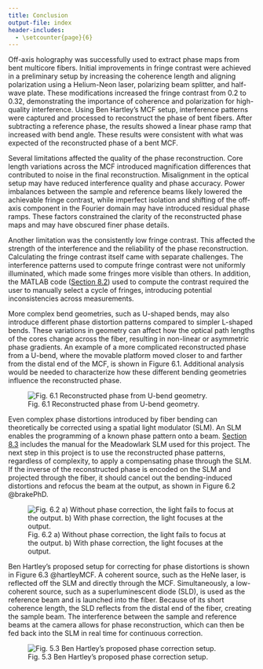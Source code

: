 ```yaml
---
title: Conclusion
output-file: index
header-includes:
  - \setcounter{page}{6}  
---
```


\indent Off-axis holography was successfully used to extract phase maps from bent multicore fibers. Initial improvements in fringe contrast were achieved in a preliminary setup by increasing the coherence length and aligning polarization using a Helium-Neon laser, polarizing beam splitter, and half-wave plate. These modifications increased the fringe contrast from 0.2 to 0.32, demonstrating the importance of coherence and polarization for high-quality interference. Using Ben Hartley’s MCF setup, interference patterns were captured and processed to reconstruct the phase of bent fibers. After subtracting a reference phase, the results showed a linear phase ramp that increased with bend angle. These results were consistent with what was expected of the reconstructed phase of a bent MCF.

\indent Several limitations affected the quality of the phase reconstruction. Core length variations across the MCF introduced magnification differences that contributed to noise in the final reconstruction. Misalignment in the optical setup may have reduced interference quality and phase accuracy. Power imbalances between the sample and reference beams likely lowered the achievable fringe contrast, while imperfect isolation and shifting of the off-axis component in the Fourier domain may have introduced residual phase ramps. These factors constrained the clarity of the reconstructed phase maps and may have obscured finer phase details.

\indent Another limitation was the consistently low fringe contrast. This affected the strength of the interference and the reliability of the phase reconstruction. Calculating the fringe contrast itself came with separate challenges. The interference patterns used to compute fringe contrast were not uniformly illuminated, which made some fringes more visible than others. In addition, the MATLAB code ([Section 8.2](/sections/appendix/appendix.qmd#python-and-matlab-code)) used to compute the contrast required the user to manually select a cycle of fringes, introducing potential inconsistencies across measurements.

\indent More complex bend geometries, such as U-shaped bends, may also introduce different phase distortion patterns compared to simpler L-shaped bends. These variations in geometry can affect how the optical path lengths of the cores change across the fiber, resulting in non-linear or asymmetric phase gradients. An example of a more complicated reconstructed phase from a U-bend, where the movable platform moved closer to and farther from the distal end of the MCF, is shown in Figure 6.1. Additional analysis would be needed to characterize how these different bending geometries influence the reconstructed phase.

![Fig. 6.1 Reconstructed phase from U-bend geometry.](./images/UBend.png)

\indent Even complex phase distortions introduced by fiber bending can theoretically be corrected using a spatial light modulator (SLM). An SLM enables the programming of a known phase pattern onto a beam. [Section 8.3](/sections/appendix/appendix.qmd#camera-and-slm) includes the manual for the Meadowlark SLM used for this project. The next step in this project is to use the reconstructed phase patterns, regardless of complexity, to apply a compensating phase through the SLM. If the inverse of the reconstructed phase is encoded on the SLM and projected through the fiber, it should cancel out the bending-induced distortions and refocus the beam at the output, as shown in Figure 6.2 @brakePhD.

![Fig. 6.2 a) Without phase correction, the light fails to focus at the output. b) With phase correction, the light focuses at the output.](./images/SLMDifference.png)

\indent Ben Hartley’s proposed setup for correcting for phase distortions is shown in Figure 6.3 @hartleyMCF. A coherent source, such as the HeNe laser, is reflected off the SLM and directly through the MCF. Simultaneously, a low-coherent source, such as a superluminescent diode (SLD), is used as the reference beam and is launched into the fiber. Because of its short coherence length, the SLD reflects from the distal end of the fiber, creating the sample beam. The interference between the sample and reference beams at the camera allows for phase reconstruction, which can then be fed back into the SLM in real time for continuous correction.

![Fig. 5.3 Ben Hartley’s proposed phase correction setup.](./images/SLMSetup.png)